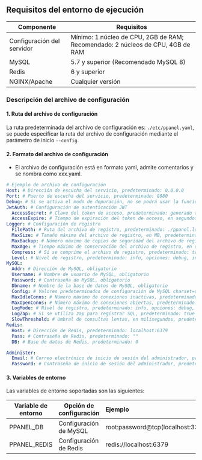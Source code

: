 ## Requisitos del entorno de ejecución

| Componente                 | Requisitos                                                                     |
| -------------------------- | ------------------------------------------------------------------------------ |
| Configuración del servidor | Mínimo: 1 núcleo de CPU, 2GB de RAM; Recomendado: 2 núcleos de CPU, 4GB de RAM |
| MySQL                      | 5.7 y superior (Recomendado MySQL 8)                                           |
| Redis                      | 6 y superior                                                                   |
| NGINX/Apache               | Cualquier versión                                                              |

### Descripción del archivo de configuración

#### 1. Ruta del archivo de configuración

La ruta predeterminada del archivo de configuración es: `./etc/ppanel.yaml`, se puede especificar la ruta del archivo de configuración mediante el parámetro de inicio `--config`.

#### 2. Formato del archivo de configuración

- El archivo de configuración está en formato yaml, admite comentarios y se nombra como xxx.yaml.

```yaml
# Ejemplo de archivo de configuración
Host: # Dirección de escucha del servicio, predeterminado: 0.0.0.0
Port: # Puerto de escucha del servicio, predeterminado: 8080
Debug: # Si se activa el modo de depuración, no se podrá usar la función de registro en segundo plano, predeterminado: false
JwtAuth: # Configuración de autenticación JWT
  AccessSecret: # Clave del token de acceso, predeterminado: generado aleatoriamente
  AccessExpire: # Tiempo de expiración del token de acceso, en segundos, predeterminado: 604800
Logger: # Configuración de registro
  FilePath: # Ruta del archivo de registro, predeterminado: ./ppanel.log
  MaxSize: # Tamaño máximo del archivo de registro, en MB, predeterminado: 50
  MaxBackup: # Número máximo de copias de seguridad del archivo de registro, predeterminado: 3
  MaxAge: # Tiempo máximo de conservación del archivo de registro, en días, predeterminado: 30
  Compress: # Si se comprime el archivo de registro, predeterminado: true
  Level: # Nivel de registro, predeterminado: info, opciones: debug, info, warn, error, panic, fatal
MySQL:
  Addr: # Dirección de MySQL, obligatorio
  Username: # Nombre de usuario de MySQL, obligatorio
  Password: # Contraseña de MySQL, obligatorio
  Dbname: # Nombre de la base de datos de MySQL, obligatorio
  Config: # Valores predeterminados de configuración de MySQL charset=utf8mb4&parseTime=true&loc=Asia%2FShanghai
  MaxIdleConns: # Número máximo de conexiones inactivas, predeterminado: 10
  MaxOpenConns: # Número máximo de conexiones abiertas, predeterminado: 100
  LogMode: # Nivel de registro, predeterminado: info, opciones: debug, error, warn, info
  LogZap: # Si se utiliza zap para registrar SQL, predeterminado: true
  SlowThreshold: # Umbral de consultas lentas, en milisegundos, predeterminado: 1000
Redis:
  Host: # Dirección de Redis, predeterminado: localhost:6379
  Pass: # Contraseña de Redis, predeterminado: ""
  DB: # Base de datos de Redis, predeterminado: 0

Administer:
  Email: # Correo electrónico de inicio de sesión del administrador, predeterminado: admin@ppanel.dev
  Password: # Contraseña de inicio de sesión del administrador, predeterminado: password
```

#### 3. Variables de entorno

Las variables de entorno soportadas son las siguientes:

| Variable de entorno | Opción de configuración | Ejemplo                                    |
| ------------------- | ----------------------- | :----------------------------------------- |
| PPANEL_DB           | Configuración de MySQL  | root:password@tcp(localhost:3306)/vpnboard |
| PPANEL_REDIS        | Configuración de Redis  | redis://localhost:6379                     |



<Giscus />
